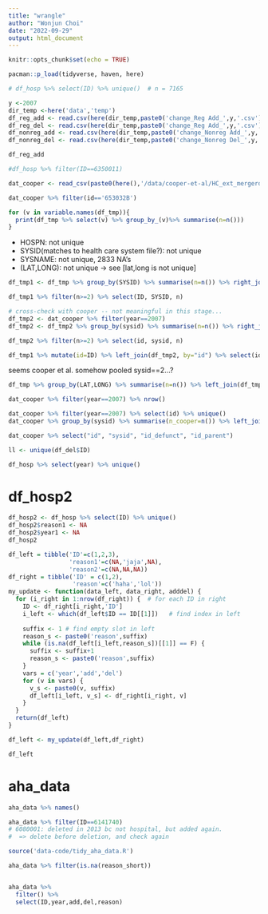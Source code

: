 ```yaml
---
title: "wrangle"
author: "Wonjun Choi"
date: "2022-09-29"
output: html_document
---
```


```r
knitr::opts_chunk$set(echo = TRUE)
```

```r
pacman::p_load(tidyverse, haven, here)
```

```r
# df_hosp %>% select(ID) %>% unique()  # n = 7165
```

```r
y <-2007
dir_temp <-here('data','temp')
df_reg_add <- read.csv(here(dir_temp,paste0('change_Reg Add_',y,'.csv')))
df_reg_del <- read.csv(here(dir_temp,paste0('change_Reg Add_',y,'.csv')))
df_nonreg_add <- read.csv(here(dir_temp,paste0('change_Nonreg Add_',y,'.csv')))
df_nonreg_del <- read.csv(here(dir_temp,paste0('change_Nonreg Del_',y,'.csv')))
```

```r
df_reg_add
```
```r
#df_hosp %>% filter(ID==6350011)
```



```r
dat_cooper <- read_csv(paste0(here(),'/data/cooper-et-al/HC_ext_mergerdata_public.csv'))
```
```r
dat_cooper %>% filter(id=='653032B')
```

```r
for (v in variable.names(df_tmp)){
  print(df_tmp %>% select(v) %>% group_by_(v)%>% summarise(n=n()))
}
```
- HOSPN: not unique
- SYSID(matches to health care system file?): not unique
- SYSNAME: not unique, 2833 NA's
- (LAT,LONG): not unique -> see [lat,long is not unique]

```r
df_tmp1 <- df_tmp %>% group_by(SYSID) %>% summarise(n=n()) %>% right_join(df_tmp, by="SYSID")

df_tmp1 %>% filter(n>=2) %>% select(ID, SYSID, n)

# cross-check with cooper -- not meaningful in this stage...
df_tmp2 <- dat_cooper %>% filter(year==2007)
df_tmp2 <- df_tmp2 %>% group_by(sysid) %>% summarise(n=n()) %>% right_join(df_tmp2, by='sysid')

df_tmp2 %>% filter(n>=2) %>% select(id, sysid, n)

df_tmp1 %>% mutate(id=ID) %>% left_join(df_tmp2, by="id") %>% select(id, SYSID, n.x, n.y)
```
seems cooper et al. somehow pooled sysid==2...?

```r
df_tmp %>% group_by(LAT,LONG) %>% summarise(n=n()) %>% left_join(df_tmp, by=c("LAT","LONG")) %>% filter(n >=2) %>% select(ID, n, LAT, LONG)
```

```r
dat_cooper %>% filter(year==2007) %>% nrow()
```


```r
dat_cooper %>% filter(year==2007) %>% select(id) %>% unique()
dat_cooper %>% group_by(sysid) %>% summarise(n_cooper=n()) %>% left_join(dat_cooper, by="sysid") %>% select(id, sysid, n_cooper) %>% mutate(ID = id) %>% left_join(df_tmp, by="ID") %>% select(ID, sysid, n_cooper)
```

```r
dat_cooper %>% select("id", "sysid", "id_defunct", "id_parent")
```

```r
ll <- unique(df_del$ID)
```

```r
df_hosp %>% select(year) %>% unique()
```

# df_hosp2

```r
df_hosp2 <- df_hosp %>% select(ID) %>% unique()
df_hosp2$reason1 <- NA
df_hosp2$year1 <- NA
df_hosp2
```

```r
df_left = tibble('ID'=c(1,2,3),
                 'reason1'=c(NA,'jaja',NA),
                 'reason2'=c(NA,NA,NA))
df_right = tibble('ID' = c(1,2),
                  'reason'=c('haha','lol'))
my_update <- function(data_left, data_right, adddel) {
  for (i_right in 1:nrow(df_right)) {  # for each ID in right
    ID <- df_right[i_right,'ID']
    i_left <- which(df_left$ID == ID[[1]])   # find index in left
  
    suffix <- 1 # find empty slot in left
    reason_s <- paste0('reason',suffix)
    while (is.na(df_left[i_left,reason_s])[[1]] == F) { 
      suffix <- suffix+1
      reason_s <- paste0('reason',suffix)
    }
    vars = c('year','add','del')
    for (v in vars) {
      v_s <- paste0(v, suffix)
      df_left[i_left, v_s] <- df_right[i_right, v]
    }
  }
  return(df_left)
}

df_left <- my_update(df_left,df_right)

df_left
```

# aha_data

```r
aha_data %>% names()
```
 
```r
aha_data %>% filter(ID==6141740) 
# 6080001: deleted in 2013 bc not hospital, but added again.
#  => delete before deletion, and check again
```

```r
source('data-code/tidy_aha_data.R')
```

```r
aha_data %>% filter(is.na(reason_short))
```

```r

```

```r
aha_data %>%
  filter() %>%
  select(ID,year,add,del,reason)
```

